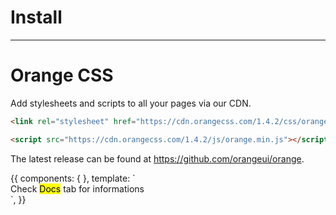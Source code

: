 <!-- Storybook Addon imports -->


<Meta title='1. Getting Started|Install' />

# Install

<hr/>

# Orange CSS

Add stylesheets and scripts to all your pages via our CDN.

```html
<link rel="stylesheet" href="https://cdn.orangecss.com/1.4.2/css/orange.min.css">

```

```html
<script src="https://cdn.orangecss.com/1.4.2/js/orange.min.js"></script>
```

The latest release can be found at https://github.com/orangeui/orange.


<Story name='Install'>
  {{
    components: { },
    template: `<div>Check <mark>Docs</mark> tab for informations</div>`,
  }}
</Story>

